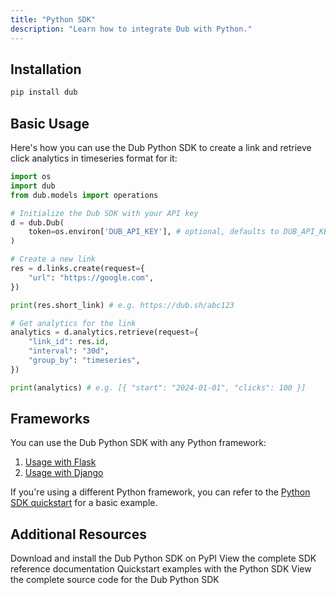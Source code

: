 ```yaml
---
title: "Python SDK"
description: "Learn how to integrate Dub with Python."
---
```



## Installation

```bash
pip install dub
```

## Basic Usage

Here's how you can use the Dub Python SDK to create a link and retrieve click analytics in timeseries format for it:

```python
import os
import dub
from dub.models import operations

# Initialize the Dub SDK with your API key
d = dub.Dub(
    token=os.environ['DUB_API_KEY'], # optional, defaults to DUB_API_KEY
)

# Create a new link
res = d.links.create(request={
    "url": "https://google.com",
})

print(res.short_link) # e.g. https://dub.sh/abc123

# Get analytics for the link
analytics = d.analytics.retrieve(request={
    "link_id": res.id,
    "interval": "30d",
    "group_by": "timeseries",
})

print(analytics) # e.g. [{ "start": "2024-01-01", "clicks": 100 }]
```

<SdkUsageExamples />

## Frameworks

You can use the Dub Python SDK with any Python framework:

1. [Usage with Flask](/sdks/quickstart/flask)
2. [Usage with Django](/sdks/quickstart/django)

If you're using a different Python framework, you can refer to the [Python SDK quickstart](/sdks/quickstart/python) for a basic example.

## Additional Resources

<CardGroup cols={2}>
  <Card title="PyPI Package" icon="python" href="https://d.to/python/sdk">
    Download and install the Dub Python SDK on PyPI
  </Card>
  <Card
    title="SDK Reference"
    icon="book"
    iconType="solid"
    href="https://github.com/dubinc/dub-python/blob/main/README.md"
  >
    View the complete SDK reference documentation
  </Card>
  <Card
    title="Examples"
    icon="github"
    href="https://github.com/dubinc/examples/tree/main/python"
  >
    Quickstart examples with the Python SDK
  </Card>
  <Card
    title="Source Code"
    icon="github"
    href="https://github.com/dubinc/dub-python"
  >
    View the complete source code for the Dub Python SDK
  </Card>
</CardGroup>
